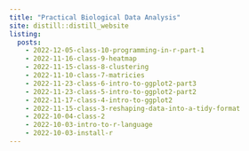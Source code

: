 ```yaml
---
title: "Practical Biological Data Analysis"
site: distill::distill_website
listing:
  posts:
    - 2022-12-05-class-10-programming-in-r-part-1
    - 2022-11-16-class-9-heatmap
    - 2022-11-15-class-8-clustering
    - 2022-11-10-class-7-matricies
    - 2022-11-23-class-6-intro-to-ggplot2-part3
    - 2022-11-23-class-5-intro-to-ggplot2-part2
    - 2022-11-17-class-4-intro-to-ggplot2
    - 2022-11-15-class-3-reshaping-data-into-a-tidy-format
    - 2022-10-04-class-2
    - 2022-10-03-intro-to-r-language
    - 2022-10-03-install-r
---
```

